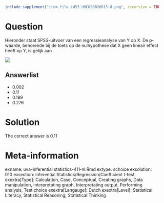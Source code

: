```{r, echo = FALSE, results = "hide"}
include_supplement("item_file_id53_UMCU20020615-8.png", recursive = TRUE)
```
Question
========

Hieronder staat SPSS-uitvoer van een regressieanalyse van Y op X. De p-waarde, behorende bij de toets op de nulhypothese dat X geen lineair effect heeft op Y, is gelijk aan 


 ![](item_file_id53_UMCU20020615-8.png)

Answerlist
----------
* 0.002
* 0.11
* 0.199
* 0.276

Solution
========

The correct answer is  0.11 

Meta-information
================
exname: uva-inferential statistics-411-nl.Rmd 
extype: schoice 
exsolution: 010 
exsection: Inferential Statistics/Regression/Coefficient t-test
exextra[Type]: Calculation, Case, Conceptual, Creating graphs, Data manipulation, Interpretating graph, Interpretating output, Performing analysis, Test choice 
exextra[Langauge]: Dutch 
exextra[Level]: Statistical Literacy, Statistical Reasoning, Statistical Thinking 
